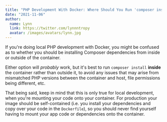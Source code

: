 ```yaml
---
title: "PHP Development With Docker: Where Should You Run 'composer install'?"
date: "2021-11-06"
author:
  name: Lynn
  link: https://twitter.com/lynnntropy
  avatar: /images/avatars/lynn.jpg
---
```


If you're doing local PHP development with Docker, you might be confused as to whether you should be installing Composer dependencies from inside or outside of the container.

Either option will _probably_ work, but it's best to run `composer install` **inside** the container rather than outside it, to avoid any issues that may arise from mismatched PHP versions between the container and host, file permissions being different, etc.

That being said, keep in mind that this is only true for local development, when you're mounting your code onto your container. For production your image should be self-contained (i.e. you install your dependencies and copy over your code in the `Dockerfile`), so you should never find yourself having to mount your app code or dependencies onto the container.
